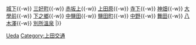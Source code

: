 {{鐵道路線|
| 模板名稱 =別所線
| 名稱 = [[上田電鐵]][[別所線]]
| 代表色  = navy
| 背景顏色 = #FFFFFF
| 車站列表 =  [[上田站|上田]]{{-w}} [[城下站|城下]]{{-w}} [[三好町站|三好町]]{{-w}} [[赤坂上站|赤坂上]]{{-w}} [[上田原站|上田原]]{{-w}} [[寺下站|寺下]]{{-w}} [[神畑站|神畑]]{{-w}} [[大學前站 (長野縣)|大學前]]{{-w}} [[下之鄉站|下之鄉]]{{-w}} [[中鹽田站|中鹽田]]{{-w}} [[鹽田町站|鹽田町]]{{-w}} [[中野站 (長野縣)|中野]]{{-w}} [[舞田站|舞田]]{{-w}} [[八木澤站|八木澤]]{{-w}} [[別所溫泉站|別所溫泉]]
|}}<noinclude>
[[Category:日本鐵路路線模板|Ueda]]
[[Category:上田交通]]
</noinclude>